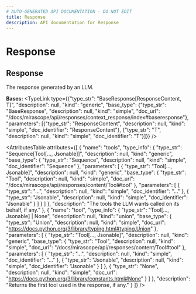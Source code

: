 ```yaml
---
# AUTO-GENERATED API DOCUMENTATION - DO NOT EDIT
title: Response
description: API documentation for Response
---
```


# Response

## <ApiType type="Class" path="responses/response/Response" symbolName="Response" /> Response

The response generated by an LLM.

**Bases:** 
<TypeLink type={{"type_str": "BaseResponse[ResponseContent, T]", "description": null, "kind": "generic", "base_type": {"type_str": "BaseResponse", "description": null, "kind": "simple", "doc_url": "/docs/mirascope/api/responses/context_response/index#baseresponse"}, "parameters": [{"type_str": "ResponseContent", "description": null, "kind": "simple", "doc_identifier": "ResponseContent"}, {"type_str": "T", "description": null, "kind": "simple", "doc_identifier": "T"}]}} />

<AttributesTable
  attributes={[
  {
    "name": "tools",
    "type_info": {
      "type_str": "Sequence[Tool[..., Jsonable]]",
      "description": null,
      "kind": "generic",
      "base_type": {
        "type_str": "Sequence",
        "description": null,
        "kind": "simple",
        "doc_identifier": "Sequence"
      },
      "parameters": [
        {
          "type_str": "Tool[..., Jsonable]",
          "description": null,
          "kind": "generic",
          "base_type": {
            "type_str": "Tool",
            "description": null,
            "kind": "simple",
            "doc_url": "/docs/mirascope/api/responses/content/Tool#tool"
          },
          "parameters": [
            {
              "type_str": "...",
              "description": null,
              "kind": "simple",
              "doc_identifier": "..."
            },
            {
              "type_str": "Jsonable",
              "description": null,
              "kind": "simple",
              "doc_identifier": "Jsonable"
            }
          ]
        }
      ]
    },
    "description": "The tools the LLM wants called on its behalf, if any."
  },
  {
    "name": "tool",
    "type_info": {
      "type_str": "Tool[..., Jsonable] | None",
      "description": null,
      "kind": "union",
      "base_type": {
        "type_str": "Union",
        "description": null,
        "kind": "simple",
        "doc_url": "https://docs.python.org/3/library/typing.html#typing.Union"
      },
      "parameters": [
        {
          "type_str": "Tool[..., Jsonable]",
          "description": null,
          "kind": "generic",
          "base_type": {
            "type_str": "Tool",
            "description": null,
            "kind": "simple",
            "doc_url": "/docs/mirascope/api/responses/content/Tool#tool"
          },
          "parameters": [
            {
              "type_str": "...",
              "description": null,
              "kind": "simple",
              "doc_identifier": "..."
            },
            {
              "type_str": "Jsonable",
              "description": null,
              "kind": "simple",
              "doc_identifier": "Jsonable"
            }
          ]
        },
        {
          "type_str": "None",
          "description": null,
          "kind": "simple",
          "doc_url": "https://docs.python.org/3/library/constants.html#None"
        }
      ]
    },
    "description": "Returns the first tool used in the response, if any."
  }
]}
/>

